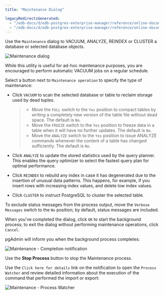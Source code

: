 ```yaml
---
title: "Maintenance Dialog"

legacyRedirectsGenerated:
  - "/edb-docs/d/edb-postgres-enterprise-manager/reference/online-documentation/8.0/maintenance_dialog.html"
  - "/edb-docs/d/edb-postgres-enterprise-manager/reference/online-documentation/latest/maintenance_dialog.html"
---
```


<div id="maintenance_dialog" class="registered_link"></div>

Use the `Maintenance` dialog to VACUUM, ANALYZE, REINDEX or CLUSTER a database or selected database objects.

![Maintenance dialog](../../images/maintenance.png)

While this utility is useful for ad-hoc maintenance purposes, you are encouraged to perform automatic VACUUM jobs on a regular schedule.

Select a button next to `Maintenance operation` to specify the type of maintenance:

-   Click `VACUUM` to scan the selected database or table to reclaim storage used by dead tuples.

    > -   Move the `FULL` switch to the `Yes` position to compact tables by writing a completely new version of the table file without dead space. The default is `No`.
    > -   Move the `FREEZE` switch to the `Yes` position to freeze data in a table when it will have no further updates. The default is `No`.
    > -   Move the `ANALYZE` switch to the `Yes` position to issue ANALYZE commands whenever the content of a table has changed sufficiently. The default is `No`.

-   Click `ANALYZE` to update the stored statistics used by the query planner. This enables the query optimizer to select the fastest query plan for optimal performance.

-   Click `REINDEX` to rebuild any index in case it has degenerated due to the insertion of unusual data patterns. This happens, for example, if you insert rows with increasing index values, and delete low index values.

-   Click `CLUSTER` to instruct PostgreSQL to cluster the selected table.

To exclude status messages from the process output, move the `Verbose Messages` switch to the `No` position; by default, status messages are included.

When you've completed the dialog, click `OK` to start the background process; to exit the dialog without performing maintenance operations, click `Cancel`.

pgAdmin will inform you when the background process completes:

![Maintenance - Completion notification](../../images/maintenance_complete.png)

Use the **Stop Process** button to stop the Maintenance process.

Use the `Click here for details` link on the notification to open the `Process Watcher` and review detailed information about the execution of the command that performed the import or export:

![Maintenance - Process Watcher](../../images/maintenance_pw.png)
